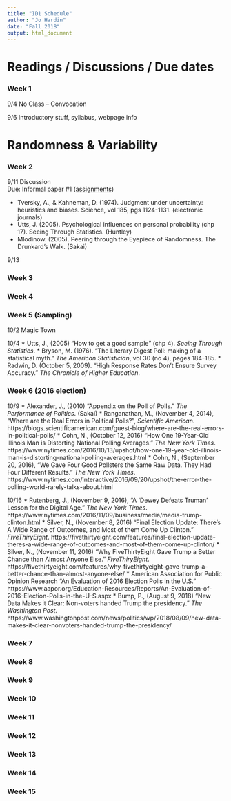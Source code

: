 ```yaml
---
title: "ID1 Schedule"
author: "Jo Hardin"
date: "Fall 2018"
output: html_document
---
```


# Readings / Discussions / Due dates


 

### Week 1

9/4   No Class – Convocation

9/6   Introductory stuff, syllabus, webpage info

# Randomness & Variability

 
### Week 2

 9/11     Discussion  
          Due: Informal paper #1 ([assignments](../assignments.html))
 
* Tversky, A.,  & Kahneman, D. (1974). Judgment under uncertainty: heuristics and biases.  Science, vol 185, pgs 1124-1131. (electronic journals)
* Utts, J. (2005). Psychological influences on personal probability (chp 17).  Seeing Through Statistics. (Huntley)
* Mlodinow. (2005). Peering through the Eyepiece of Randomness.  The Drunkard’s Walk. (Sakai)

 
 9/13
 

### Week 3



### Week 4



### Week 5 (Sampling)

10/2  Magic Town

10/4 
* Utts, J., (2005) "How to get a good sample" (chp 4).  *Seeing Through Statistics*. 
* Bryson, M. (1976).  "The Literary Digest Poll: making of a statistical myth." *The American Statistician*, vol 30 (no 4), pages 184-185.
* Radwin, D. (October 5, 2009). "High Response Rates Don’t Ensure Survey Accuracy."  *The Chronicle of Higher Education*. 

### Week 6 (2016 election)

10/9 
* Alexander, J., (2010) "Appendix on the Poll of Polls." *The Performance of Politics*. (Sakai)
* Ranganathan, M., (November 4, 2014), "Where are the Real Errors in Political Polls?", *Scientific American*.  https://blogs.scientificamerican.com/guest-blog/where-are-the-real-errors-in-political-polls/
* Cohn, N., (October 12, 2016) "How One 19-Year-Old Illinois Man is Distorting National Polling Averages." *The New York Times*. https://www.nytimes.com/2016/10/13/upshot/how-one-19-year-old-illinois-man-is-distorting-national-polling-averages.html
* Cohn, N., (September 20, 2016), "We Gave Four Good Pollsters the Same Raw Data.  They Had Four Different Results." *The New York Times*.  https://www.nytimes.com/interactive/2016/09/20/upshot/the-error-the-polling-world-rarely-talks-about.html

10/16
* Rutenberg, J., (November 9, 2016), "A 'Dewey Defeats Truman' Lesson for the Digital Age." *The New York Times*. https://www.nytimes.com/2016/11/09/business/media/media-trump-clinton.html
* Silver, N., (November 8, 2016) "Final Election Update: There's A Wide Range of Outcomes, and Most of them Come Up Clinton." *FiveThiryEight*. https://fivethirtyeight.com/features/final-election-update-theres-a-wide-range-of-outcomes-and-most-of-them-come-up-clinton/
* Silver, N., (November 11, 2016) "Why FiveThirtyEight Gave Trump a Better Chance than Almost Anyone Else." *FiveThiryEight*.  https://fivethirtyeight.com/features/why-fivethirtyeight-gave-trump-a-better-chance-than-almost-anyone-else/
* American Association for Public Opinion Research "An Evaluation of 2016 Election Polls in the U.S." https://www.aapor.org/Education-Resources/Reports/An-Evaluation-of-2016-Election-Polls-in-the-U-S.aspx
* Bump, P., (August 9, 2018) "New Data Makes it Clear: Non-voters handed Trump the presidency." *The Washington Post.* https://www.washingtonpost.com/news/politics/wp/2018/08/09/new-data-makes-it-clear-nonvoters-handed-trump-the-presidency/


### Week 7



### Week 8


### Week 9



### Week 10



### Week 11


### Week 12


### Week 13


### Week 14


### Week 15



 
 
 
 
